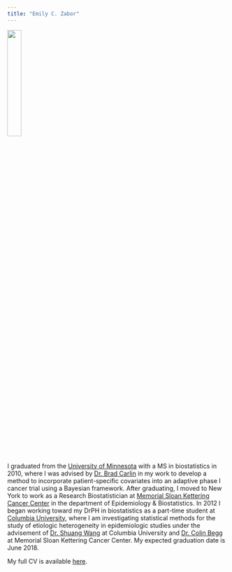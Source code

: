 ---
title: "Emily C. Zabor"
---

<link rel="stylesheet" href="styles.css" type="text/css">

<img src="images/emily.jpg" style="width:25%" class="img-circle">

I graduated from the [University of Minnesota](http://www.sph.umn.edu/academics/divisions/biostatistics/) with a MS in biostatistics in 2010, where I was advised by [Dr. Brad Carlin](http://www.biostat.umn.edu/~brad/) in my work to develop a method to incorporate patient-specific covariates into an adaptive phase I cancer trial using a Bayesian framework. After graduating, I moved to New York to work as a Research Biostatistician at [Memorial Sloan Kettering Cancer Center](https://www.mskcc.org/departments/epidemiology-biostatistics) in the department of Epidemiology & Biostatistics. In 2012 I began working toward my DrPH in biostatistics as a part-time student at [Columbia University](https://www.mailman.columbia.edu/become-student/departments/biostatistics), where I am investigating statistical methods for the study of etiologic heterogeneity in epidemiologic studies under the advisement of [Dr. Shuang Wang](https://www.mailman.columbia.edu/people/our-faculty/sw2206) at Columbia University and [Dr. Colin Begg](https://www.mskcc.org/profile/colin-begg) at Memorial Sloan Kettering Cancer Center. My expected graduation date is June 2018.

My full CV is available [here](files/Zabor_CV_2017_Q2.pdf).


